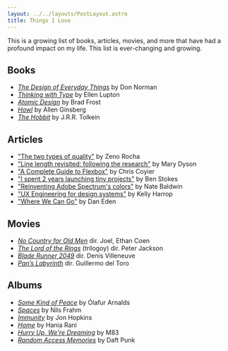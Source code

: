 ```yaml
---
layout: ../../layouts/PostLayout.astro
title: Things I Love
---
```


<span class="gray">
	This is a growing list of books, articles, movies, and more that have had a profound impact on my
	life. This list is ever-changing and growing.
</span>

## Books

- [_The Design of Everyday Things_](https://www.goodreads.com/book/show/840.The_Design_of_Everyday_Things) by Don Norman
- [_Thinking with Type_](https://www.goodreads.com/book/show/69736.Thinking_with_Type) by Ellen Lupton
- [_Atomic Design_](https://atomicdesign.bradfrost.com/table-of-contents/) by Brad Frost
- [_Howl_](https://www.goodreads.com/book/show/6295.Howl_and_Other_Poems) by Allen Ginsberg
- [_The Hobbit_](https://www.goodreads.com/book/show/5907.The_Hobbit) by J.R.R. Tolkein

## Articles

- ["The two types of quality"](https://zenorocha.com/the-two-types-of-quality) by Zeno Rocha
- ["Line length revisited: following the research"](https://designregression.com/article/line-length-revisited-following-the-research) by Mary Dyson
- ["A Complete Guide to Flexbox"](https://css-tricks.com/snippets/css/a-guide-to-flexbox/) by Chris Coyier
- ["I spent 2 years launching tiny projects"](https://tinyprojects.dev/posts/i_spent_two_years_launching_tiny_projects) by Ben Stokes
- ["Reinventing Adobe Spectrum's colors"](https://adobe.design/stories/design-for-scale/reinventing-adobe-spectrum-s-colors) by Nate Baldwin
- ["UX Engineering for design systems"](https://kellyharrop.com/blog/2021/ux-engineering) by Kelly Harrop
- ["Where We Can Go"](https://daneden.me/blog/2019/where-we-can-go) by Dan Eden

## Movies

- [_No Country for Old Men_](https://letterboxd.com/film/no-country-for-old-men/) dir. Joel, Ethan Coen
- [_The Lord of the Rings_](https://letterboxd.com/film/the-lord-of-the-rings-the-return-of-the-king/) (trilogoy) dir. Peter Jackson
- [_Blade Runner 2049_](https://letterboxd.com/film/blade-runner-2049/) dir. Denis Villeneuve
- [_Pan’s Labyrinth_](https://letterboxd.com/film/pans-labyrinth/) dir. Guillermo del Toro

## Albums

- [_Some Kind of Peace_](https://mkx.lnk.to/OASKOP) by Ólafur Arnalds
- [_Spaces_](https://nilsfrahm.bandcamp.com/album/spaces) by Nils Frahm
- [_Immunity_](https://jonhopkins.bandcamp.com/album/immunity) by Jon Hopkins
- [_Home_](https://haniarani.bandcamp.com/album/home) by Hania Rani
- [_Hurry Up, We're Dreaming_](https://ilovem83.bandcamp.com/album/hurry-up-were-dreaming) by M83
- [_Random Access Memories_](https://bleep.com/release/43168-daft-punk-random-access-memories) by Daft Punk
